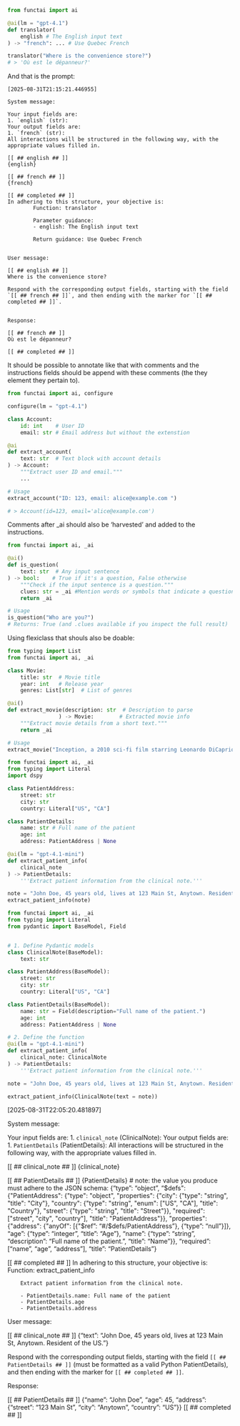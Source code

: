 
```python
from functai import ai

@ai(lm = "gpt-4.1")
def translator( 
    english # The English input text
) -> "french": ... # Use Quebec French

translator("Where is the convenience store?")
# > 'Où est le dépanneur?' 
```

And that is the prompt:

    [2025-08-31T21:15:21.446955]

    System message:

    Your input fields are:
    1. `english` (str):
    Your output fields are:
    1. `french` (str):
    All interactions will be structured in the following way, with the appropriate values filled in.

    [[ ## english ## ]]
    {english}

    [[ ## french ## ]]
    {french}

    [[ ## completed ## ]]
    In adhering to this structure, your objective is: 
            Function: translator
            
            Parameter guidance:
            - english: The English input text
            
            Return guidance: Use Quebec French


    User message:

    [[ ## english ## ]]
    Where is the convenience store?

    Respond with the corresponding output fields, starting with the field `[[ ## french ## ]]`, and then ending with the marker for `[[ ## completed ## ]]`.


    Response:

    [[ ## french ## ]]
    Où est le dépanneur?

    [[ ## completed ## ]]


It should be possible to annotate like that with comments and the instructions fields should be append with these comments (the they element they pertain to).

```python
from functai import ai, configure

configure(lm = "gpt-4.1")

class Account:
    id: int    # User ID
    email: str # Email address but without the extenstion

@ai
def extract_account(
    text: str  # Text block with account details
) -> Account:
    """Extract user ID and email."""
    ...

# Usage
extract_account("ID: 123, email: alice@example.com ")

# > Account(id=123, email='alice@example.com') 
```


Comments after _ai should also be 'harvested' and added to the instructions.

```python
from functai import ai, _ai

@ai()
def is_question(
    text: str  # Any input sentence
) -> bool:    # True if it's a question, False otherwise
    """Check if the input sentence is a question."""
    clues: str = _ai #Mention words or symbols that indicate a question (e.g., '?', 'who')."
    return _ai

# Usage
is_question("Who are you?")
# Returns: True (and .clues available if you inspect the full result)
```


Using flexiclass that shouls also be doable:

```python
from typing import List
from functai import ai, _ai

class Movie:
    title: str  # Movie title
    year: int   # Release year
    genres: List[str]  # List of genres

@ai()
def extract_movie(description: str  # Description to parse
                ) -> Movie:        # Extracted movie info
    """Extract movie details from a short text."""
    return _ai

# Usage
extract_movie("Inception, a 2010 sci-fi film starring Leonardo DiCaprio.")
```




```python
from functai import ai, _ai
from typing import Literal
import dspy

class PatientAddress:
    street: str
    city: str
    country: Literal["US", "CA"]

class PatientDetails:
    name: str # Full name of the patient
    age: int
    address: PatientAddress | None

@ai(lm = "gpt-4.1-mini")
def extract_patient_info(
    clinical_note
) -> PatientDetails:
    '''Extract patient information from the clinical note.'''

note = "John Doe, 45 years old, lives at 123 Main St, Anytown. Resident of the US."
extract_patient_info(note)

```



```python
from functai import ai, _ai
from typing import Literal
from pydantic import BaseModel, Field


# 1. Define Pydantic models
class ClinicalNote(BaseModel):
    text: str

class PatientAddress(BaseModel):
    street: str
    city: str
    country: Literal["US", "CA"]

class PatientDetails(BaseModel):
    name: str = Field(description="Full name of the patient.")
    age: int
    address: PatientAddress | None

# 2. Define the function
@ai(lm = "gpt-4.1-mini")
def extract_patient_info(
    clinical_note: ClinicalNote
) -> PatientDetails:
    '''Extract patient information from the clinical note.'''

note = "John Doe, 45 years old, lives at 123 Main St, Anytown. Resident of the US."

extract_patient_info(ClinicalNote(text = note))
```








[2025-08-31T22:05:20.481897]

System message:

Your input fields are:
1. `clinical_note` (ClinicalNote):
Your output fields are:
1. `PatientDetails` (PatientDetails):
All interactions will be structured in the following way, with the appropriate values filled in.

[[ ## clinical_note ## ]]
{clinical_note}

[[ ## PatientDetails ## ]]
{PatientDetails}        # note: the value you produce must adhere to the JSON schema: {"type": "object", "$defs": {"PatientAddress": {"type": "object", "properties": {"city": {"type": "string", "title": "City"}, "country": {"type": "string", "enum": ["US", "CA"], "title": "Country"}, "street": {"type": "string", "title": "Street"}}, "required": ["street", "city", "country"], "title": "PatientAddress"}}, "properties": {"address": {"anyOf": [{"$ref": "#/$defs/PatientAddress"}, {"type": "null"}]}, "age": {"type": "integer", "title": "Age"}, "name": {"type": "string", "description": "Full name of the patient.", "title": "Name"}}, "required": ["name", "age", "address"], "title": "PatientDetails"}

[[ ## completed ## ]]
In adhering to this structure, your objective is: 
        Function: extract_patient_info
        
        Extract patient information from the clinical note.
        
        - PatientDetails.name: Full name of the patient
        - PatientDetails.age
        - PatientDetails.address


User message:

[[ ## clinical_note ## ]]
{"text": "John Doe, 45 years old, lives at 123 Main St, Anytown. Resident of the US."}

Respond with the corresponding output fields, starting with the field `[[ ## PatientDetails ## ]]` (must be formatted as a valid Python PatientDetails), and then ending with the marker for `[[ ## completed ## ]]`.


Response:

[[ ## PatientDetails ## ]]
{"name": "John Doe", "age": 45, "address": {"street": "123 Main St", "city": "Anytown", "country": "US"}}
[[ ## completed ## ]]





